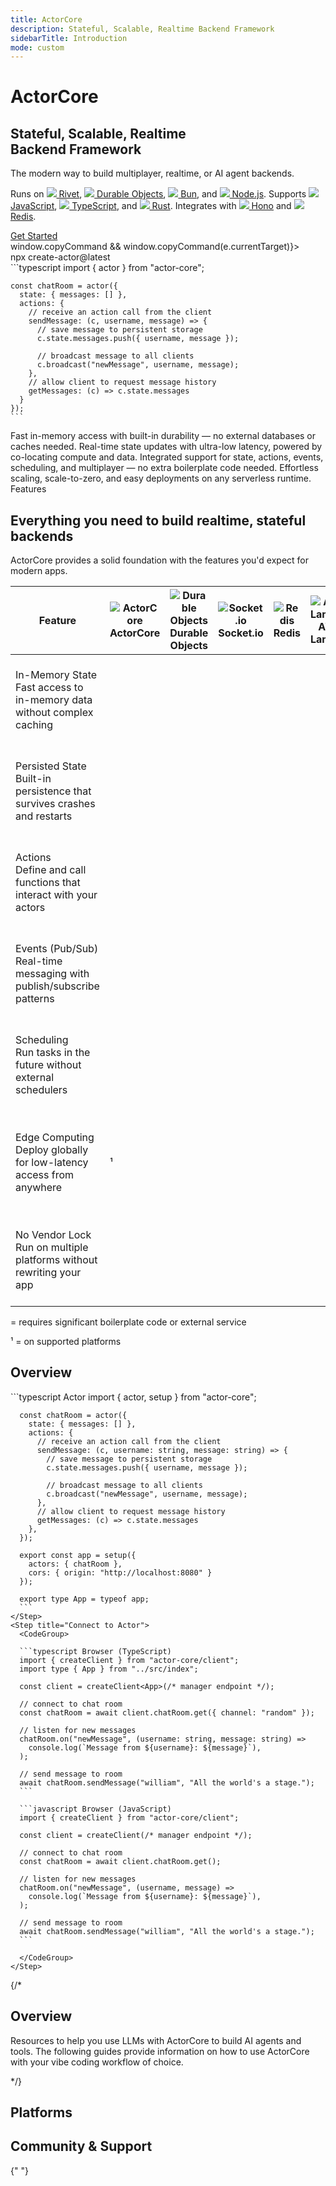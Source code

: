 ```yaml
---
title: ActorCore
description: Stateful, Scalable, Realtime Backend Framework
sidebarTitle: Introduction
mode: custom
---
```


<div className="landing-root">

<CardGroup cols={2}>
  <div>
    <h1 style={{ fontSize: "2.25rem", fontWeight: "bold", marginBottom: "0.5rem", color: "#ff4f00" }}>ActorCore</h1>
    <h2 style={{ fontSize: "2.25rem", marginBottom: "1rem", color: "white" }}>Stateful, Scalable, Realtime<br/>Backend Framework</h2>
    <p style={{ fontSize: "1.125rem", marginBottom: "1rem" }}>The modern way to build multiplayer, realtime, or AI agent backends.</p>
    <p style={{ fontSize: "1.125rem" }}>
      Runs on 
      <a class="platform-link no-break" href="/platforms/rivet"><img class="inline-icon" src="/images/platforms/rivet-white.svg" /> Rivet</a>, 
      <a class="platform-link no-break" href="/platforms/cloudflare-workers"><img class="inline-icon" src="/images/platforms/cloudflare-workers.svg" /> Durable Objects</a>, 
      <a class="platform-link no-break" href="/platforms/bun"><img class="inline-icon" src="/images/platforms/bun.svg" /> Bun</a>, and 
      <a class="platform-link no-break" href="/platforms/nodejs"><img class="inline-icon" src="/images/platforms/nodejs.svg" /> Node.js</a>.
	  Supports
      <a class="platform-link no-break" href="/clients/javascript"><img class="inline-icon" src="/images/clients/javascript.svg" /> JavaScript</a>, 
      <a class="platform-link no-break" href="/clients/javascript"><img class="inline-icon" src="/images/clients/typescript.svg" /> TypeScript</a>, and 
      <a class="platform-link no-break" href="/clients/rust"><img class="inline-icon" src="/images/clients/rust.svg" /> Rust</a>.
	  Integrates with 
      <a class="platform-link no-break" href="/integrations/hono"><img class="inline-icon" src="/images/platforms/hono.svg" /> Hono</a> and 
      <a class="platform-link no-break" href="/drivers/redis"><img class="inline-icon" src="/images/platforms/redis.svg" /> Redis</a>.
    </p> 
    <div className="buttons-container">
      <a href="/overview" className="button button-orange">Get Started</a>
      <div className="copy-command-container copy-command-button" 
        onClick={(e) => window.copyCommand && window.copyCommand(e.currentTarget)}>
        <div className="copy-command-text">
          npx create-actor@latest
        </div>
        <div className="icon-container">
          <div className="copy-icon"><Icon icon="copy" /></div>
          <div className="check-icon"><Icon icon="check" /></div>
        </div>
      </div>
    </div>
  </div>
  <div className="hero-code-block" style={{ marginTop: "-1.25rem", overflow: "hidden" }}>
    ```typescript
    import { actor } from "actor-core";

    const chatRoom = actor({
	  state: { messages: [] },
      actions: {
        // receive an action call from the client
        sendMessage: (c, username, message) => {
          // save message to persistent storage
          c.state.messages.push({ username, message });

          // broadcast message to all clients
          c.broadcast("newMessage", username, message);
        },
		// allow client to request message history
		getMessages: (c) => c.state.messages
      }
    });
    ```
  </div>
</CardGroup>

<div style={{ height: "16px" }} />

<CardGroup cols={2}>
  <Card title="Persistent, In-Memory State" icon="floppy-disk">
    Fast in-memory access with built-in durability — no external databases or
    caches needed.
  </Card>
  <Card title="Ultra-Fast State Updates" icon="bolt">
    Real-time state updates with ultra-low latency, powered by co-locating
    compute and data.
  </Card>
  <Card title="Batteries Included" icon="hammer-brush">
    Integrated support for state, actions, events, scheduling, and multiplayer — no
    extra boilerplate code needed.
  </Card>
  <Card title="Serverless & Scalable" icon="microchip">
    Effortless scaling, scale-to-zero, and easy deployments on any serverless
    runtime.
  </Card>
</CardGroup>

<div style={{ height: "16px" }} />

<div class="text-left text-white text-xl font-semibold not-prose mt-8 mb-4">
  Features
</div>

<CardGroup cols={2}>
  <Card
    title="State"
    href="/concepts/state"
    icon="floppy-disk"
    horizontal={true}
  />
  <Card title="Actions" href="/concepts/actions" icon="bolt" horizontal={true} />
  <Card
    title="Events"
    href="/concepts/events"
    icon="tower-cell"
    horizontal={true}
  />
  <Card
    title="Scheduling"
    href="/concepts/schedule"
    icon="clock"
    horizontal={true}
  />
  <Card
    title="Connections & Multiplayer"
    href="/concepts/connections"
    icon="network-wired"
    horizontal={true}
  />
  <Card
    title="Metadata"
    href="/concepts/metadata"
    icon="tag"
    horizontal={true}
  />
</CardGroup>

<div style={{ height: "128px" }} />

<div class="text-center">
	<h2>Everything you need to build realtime, stateful backends</h2>
	<p>ActorCore provides a solid foundation with the features you'd expect for modern apps.</p>

  <div style={{ marginTop: "36px", marginBottom: "36px" }}>
    <table className="comparison-table">
      <thead>
        <tr>
          <th>Feature</th>
          <th>
            <img src="/images/platforms/actor-core.svg" alt="ActorCore" className="platform-logo" />
            ActorCore
          </th>
          <th>
            <img src="/images/platforms/cloudflare-workers.svg" alt="Durable Objects" className="platform-logo" />
            Durable Objects
          </th>
          <th>
            <img src="/images/platforms/socketio.svg" alt="Socket.io" className="platform-logo" />
            Socket.io
          </th>
          <th>
            <img src="/images/platforms/redis.svg" alt="Redis" className="platform-logo" />
            Redis
          </th>
          <th>
            <img src="/images/platforms/aws-lambda.svg" alt="AWS Lambda" className="platform-logo" />
            AWS Lambda
          </th>
        </tr>
      </thead>
      <tbody>
        <tr>
          <td>
            <div className="feature-wrapper">
              <div className="feature-header">
                <div className="feature-title">
                  <Icon icon="database" iconType="solid" style={{ color: "#ff4f00" }} />
                  In-Memory State
                </div>
              </div>
              <div className="feature-description">Fast access to in-memory data without complex caching</div>
            </div>
          </td>
          <td><div className="icon-container check"><Icon icon="check" iconType="solid" className="feature-icon" /></div></td>
          <td><div className="icon-container check"><Icon icon="check" iconType="solid" className="feature-icon" /></div></td>
          <td><div className="icon-container check"><Icon icon="check" iconType="solid" className="feature-icon" /></div></td>
          <td><div className="icon-container check"><Icon icon="check" iconType="solid" className="feature-icon" /></div></td>
          <td><div className="icon-container none"></div></td>
          <td className="mobile-only">
            <div className="mobile-platforms">
              <div className="platform-card">
                <div className="icon-container check"><Icon icon="check" iconType="solid" className="feature-icon" /></div>
                <span className="platform-name">ActorCore</span>
              </div>
              <div className="platform-card">
                <div className="icon-container check"><Icon icon="check" iconType="solid" className="feature-icon" /></div>
                <span className="platform-name">Durable Objects</span>
              </div>
              <div className="platform-card">
                <div className="icon-container check"><Icon icon="check" iconType="solid" className="feature-icon" /></div>
                <span className="platform-name">Socket.io</span>
              </div>
              <div className="platform-card">
                <div className="icon-container check"><Icon icon="check" iconType="solid" className="feature-icon" /></div>
                <span className="platform-name">Redis</span>
              </div>
              <div className="platform-card">
                <div className="icon-container none"></div>
                <span className="platform-name">AWS Lambda</span>
              </div>
            </div>
          </td>
        </tr>
        <tr>
          <td>
            <div className="feature-wrapper">
              <div className="feature-header">
                <div className="feature-title">
                  <Icon icon="hard-drive" iconType="solid" style={{ color: "#ff4f00" }} />
                  Persisted State
                </div>
              </div>
              <div className="feature-description">Built-in persistence that survives crashes and restarts</div>
            </div>
          </td>
          <td><div className="icon-container check"><Icon icon="check" iconType="solid" className="feature-icon" /></div></td>
          <td><div className="icon-container check"><Icon icon="check" iconType="solid" className="feature-icon" /></div></td>
          <td><div className="icon-container none"></div></td>
          <td><div className="icon-container none"></div></td>
          <td><div className="icon-container none"></div></td>
          <td className="mobile-only">
            <div className="mobile-platforms">
              <div className="platform-card">
                <div className="icon-container check"><Icon icon="check" iconType="solid" className="feature-icon" /></div>
                <span className="platform-name">ActorCore</span>
              </div>
              <div className="platform-card">
                <div className="icon-container check"><Icon icon="check" iconType="solid" className="feature-icon" /></div>
                <span className="platform-name">Durable Objects</span>
              </div>
              <div className="platform-card">
                <div className="icon-container none"></div>
                <span className="platform-name">Socket.io</span>
              </div>
              <div className="platform-card">
                <div className="icon-container none"></div>
                <span className="platform-name">Redis</span>
              </div>
              <div className="platform-card">
                <div className="icon-container none"></div>
                <span className="platform-name">AWS Lambda</span>
              </div>
            </div>
          </td>
        </tr>
        <tr>
          <td>
            <div className="feature-wrapper">
              <div className="feature-header">
                <div className="feature-title">
                  <Icon icon="bolt" iconType="solid" style={{ color: "#ff4f00" }} />
                  Actions
                </div>
              </div>
              <div className="feature-description">Define and call functions that interact with your actors</div>
            </div>
          </td>
          <td><div className="icon-container check"><Icon icon="check" iconType="solid" className="feature-icon" /></div></td>
          <td><div className="icon-container check"><Icon icon="check" iconType="solid" className="feature-icon" /></div></td>
          <td><div className="icon-container check"><Icon icon="check" iconType="solid" className="feature-icon" /></div></td>
          <td><div className="icon-container none"></div></td>
          <td><div className="icon-container check"><Icon icon="check" iconType="solid" className="feature-icon" /></div></td>
          <td className="mobile-only">
            <div className="mobile-platforms">
              <div className="platform-card">
                <div className="icon-container check"><Icon icon="check" iconType="solid" className="feature-icon" /></div>
                <span className="platform-name">ActorCore</span>
              </div>
              <div className="platform-card">
                <div className="icon-container check"><Icon icon="check" iconType="solid" className="feature-icon" /></div>
                <span className="platform-name">Durable Objects</span>
              </div>
              <div className="platform-card">
                <div className="icon-container check"><Icon icon="check" iconType="solid" className="feature-icon" /></div>
                <span className="platform-name">Socket.io</span>
              </div>
              <div className="platform-card">
                <div className="icon-container none"></div>
                <span className="platform-name">Redis</span>
              </div>
              <div className="platform-card">
                <div className="icon-container check"><Icon icon="check" iconType="solid" className="feature-icon" /></div>
                <span className="platform-name">AWS Lambda</span>
              </div>
            </div>
          </td>
        </tr>
        <tr>
          <td>
            <div className="feature-wrapper">
              <div className="feature-header">
                <div className="feature-title">
                  <Icon icon="tower-cell" iconType="solid" style={{ color: "#ff4f00" }} />
                  Events (Pub/Sub)
                </div>
              </div>
              <div className="feature-description">Real-time messaging with publish/subscribe patterns</div>
            </div>
          </td>
          <td><div className="icon-container check"><Icon icon="check" iconType="solid" className="feature-icon" /></div></td>
          <td><div className="icon-container partial"><Icon icon="minus" iconType="solid" className="feature-icon" /></div></td>
          <td><div className="icon-container check"><Icon icon="check" iconType="solid" className="feature-icon" /></div></td>
          <td><div className="icon-container check"><Icon icon="check" iconType="solid" className="feature-icon" /></div></td>
          <td><div className="icon-container none"></div></td>
          <td className="mobile-only">
            <div className="mobile-platforms">
              <div className="platform-card">
                <div className="icon-container check"><Icon icon="check" iconType="solid" className="feature-icon" /></div>
                <span className="platform-name">ActorCore</span>
              </div>
              <div className="platform-card">
                <div className="icon-container partial"><Icon icon="minus" iconType="solid" className="feature-icon" /></div>
                <span className="platform-name">Durable Objects</span>
              </div>
              <div className="platform-card">
                <div className="icon-container check"><Icon icon="check" iconType="solid" className="feature-icon" /></div>
                <span className="platform-name">Socket.io</span>
              </div>
              <div className="platform-card">
                <div className="icon-container check"><Icon icon="check" iconType="solid" className="feature-icon" /></div>
                <span className="platform-name">Redis</span>
              </div>
              <div className="platform-card">
                <div className="icon-container none"></div>
                <span className="platform-name">AWS Lambda</span>
              </div>
            </div>
          </td>
        </tr>
        <tr>
          <td>
            <div className="feature-wrapper">
              <div className="feature-header">
                <div className="feature-title">
                  <Icon icon="clock" iconType="solid" style={{ color: "#ff4f00" }} />
                  Scheduling
                </div>
              </div>
              <div className="feature-description">Run tasks in the future without external schedulers</div>
            </div>
          </td>
          <td><div className="icon-container check"><Icon icon="check" iconType="solid" className="feature-icon" /></div></td>
          <td><div className="icon-container partial"><Icon icon="minus" iconType="solid" className="feature-icon" /></div></td>
          <td><div className="icon-container none"></div></td>
          <td><div className="icon-container none"></div></td>
          <td><div className="icon-container partial"><Icon icon="minus" iconType="solid" className="feature-icon" /></div></td>
          <td className="mobile-only">
            <div className="mobile-platforms">
              <div className="platform-card">
                <div className="icon-container check"><Icon icon="check" iconType="solid" className="feature-icon" /></div>
                <span className="platform-name">ActorCore</span>
              </div>
              <div className="platform-card">
                <div className="icon-container partial"><Icon icon="minus" iconType="solid" className="feature-icon" /></div>
                <span className="platform-name">Durable Objects</span>
              </div>
              <div className="platform-card">
                <div className="icon-container none"></div>
                <span className="platform-name">Socket.io</span>
              </div>
              <div className="platform-card">
                <div className="icon-container none"></div>
                <span className="platform-name">Redis</span>
              </div>
              <div className="platform-card">
                <div className="icon-container partial"><Icon icon="minus" iconType="solid" className="feature-icon" /></div>
                <span className="platform-name">AWS Lambda</span>
              </div>
            </div>
          </td>
        </tr>
        <tr>
          <td>
            <div className="feature-wrapper">
              <div className="feature-header">
                <div className="feature-title">
                  <Icon icon="globe" iconType="solid" style={{ color: "#ff4f00" }} />
                  Edge Computing
                </div>
              </div>
              <div className="feature-description">Deploy globally for low-latency access from anywhere</div>
            </div>
          </td>
          <td><div className="icon-container check"><Icon icon="check" iconType="solid" className="feature-icon" /></div>¹</td>
          <td><div className="icon-container check"><Icon icon="check" iconType="solid" className="feature-icon" /></div></td>
          <td><div className="icon-container none"></div></td>
          <td><div className="icon-container none"></div></td>
          <td><div className="icon-container check"><Icon icon="check" iconType="solid" className="feature-icon" /></div></td>
          <td className="mobile-only">
            <div className="mobile-platforms">
              <div className="platform-card">
                <div className="icon-container check"><Icon icon="check" iconType="solid" className="feature-icon" /></div>
                <span className="platform-name">ActorCore ¹</span>
              </div>
              <div className="platform-card">
                <div className="icon-container check"><Icon icon="check" iconType="solid" className="feature-icon" /></div>
                <span className="platform-name">Durable Objects</span>
              </div>
              <div className="platform-card">
                <div className="icon-container none"></div>
                <span className="platform-name">Socket.io</span>
              </div>
              <div className="platform-card">
                <div className="icon-container none"></div>
                <span className="platform-name">Redis</span>
              </div>
              <div className="platform-card">
                <div className="icon-container check"><Icon icon="check" iconType="solid" className="feature-icon" /></div>
                <span className="platform-name">AWS Lambda</span>
              </div>
            </div>
          </td>
        </tr>
        <tr>
          <td>
            <div className="feature-wrapper">
              <div className="feature-header">
                <div className="feature-title">
                  <Icon icon="unlock" iconType="solid" style={{ color: "#ff4f00" }} />
                  No Vendor Lock
                </div>
              </div>
              <div className="feature-description">Run on multiple platforms without rewriting your app</div>
            </div>
          </td>
          <td><div className="icon-container check"><Icon icon="check" iconType="solid" className="feature-icon" /></div></td>
          <td><div className="icon-container none"></div></td>
          <td><div className="icon-container check"><Icon icon="check" iconType="solid" className="feature-icon" /></div></td>
          <td><div className="icon-container check"><Icon icon="check" iconType="solid" className="feature-icon" /></div></td>
          <td><div className="icon-container none"></div></td>
          <td className="mobile-only">
            <div className="mobile-platforms">
              <div className="platform-card">
                <div className="icon-container check"><Icon icon="check" iconType="solid" className="feature-icon" /></div>
                <span className="platform-name">ActorCore</span>
              </div>
              <div className="platform-card">
                <div className="icon-container none"></div>
                <span className="platform-name">Durable Objects</span>
              </div>
              <div className="platform-card">
                <div className="icon-container check"><Icon icon="check" iconType="solid" className="feature-icon" /></div>
                <span className="platform-name">Socket.io</span>
              </div>
              <div className="platform-card">
                <div className="icon-container check"><Icon icon="check" iconType="solid" className="feature-icon" /></div>
                <span className="platform-name">Redis</span>
              </div>
              <div className="platform-card">
                <div className="icon-container none"></div>
                <span className="platform-name">AWS Lambda</span>
              </div>
            </div>
          </td>
        </tr>
      </tbody>
    </table>
  </div>

  <p><Icon icon="minus" iconType="solid" color="#FF4F00" /> = requires significant boilerplate code or external service</p>
  <p>¹ = on supported platforms</p>
</div>

<div style={{ height: "96px" }} />

<h2 class="text-white text-2xl font-semibold not-prose mt-8 mb-4">
  Overview
</h2>

<Steps>
    <Step title="Create Actor">
      ```typescript Actor
      import { actor, setup } from "actor-core";

      const chatRoom = actor({
		state: { messages: [] },
        actions: {
          // receive an action call from the client
          sendMessage: (c, username: string, message: string) => {
            // save message to persistent storage
            c.state.messages.push({ username, message });

            // broadcast message to all clients
            c.broadcast("newMessage", username, message);
          },
          // allow client to request message history
          getMessages: (c) => c.state.messages
        },
      });

	  export const app = setup({
        actors: { chatRoom },
        cors: { origin: "http://localhost:8080" }
      });

      export type App = typeof app;
      ```
    </Step>
    <Step title="Connect to Actor">
      <CodeGroup>

      ```typescript Browser (TypeScript)
      import { createClient } from "actor-core/client";
      import type { App } from "../src/index";

      const client = createClient<App>(/* manager endpoint */);

      // connect to chat room
      const chatRoom = await client.chatRoom.get({ channel: "random" });

      // listen for new messages
      chatRoom.on("newMessage", (username: string, message: string) =>
        console.log(`Message from ${username}: ${message}`),
      );

      // send message to room
      await chatRoom.sendMessage("william", "All the world's a stage.");
      ```

      ```javascript Browser (JavaScript)
      import { createClient } from "actor-core/client";

      const client = createClient(/* manager endpoint */);

      // connect to chat room
      const chatRoom = await client.chatRoom.get();

      // listen for new messages
      chatRoom.on("newMessage", (username, message) =>
        console.log(`Message from ${username}: ${message}`),
      );

      // send message to room
      await chatRoom.sendMessage("william", "All the world's a stage.");
      ```

      </CodeGroup>
    </Step>

</Steps>

{/*

<h2 class="text-white text-2xl font-semibold not-prose mt-8 mb-4">
  Overview
</h2>

Resources to help you use LLMs with ActorCore to build AI agents and tools. The following guides provide information on how to use ActorCore with your vibe coding workflow of choice.

<CardGroup cols={3}>
  <Card title="Cursor" href="/llm/cursor" horizontal={true} />
  <Card title="Windsurf" href="/llm/windsurf" horizontal={true} />
  <Card title="Claude Code" href="/llm/claude" horizontal={true} />
  <Card title="llms.txt" href="/llm/llms" horizontal={true} />
  <Card title="llms-full.txt" href="/llm/llms-full" horizontal={true} />
  <Card title="prompt.txt" href="/llm/prompt" horizontal={true} />
</CardGroup>

*/}

<h2 class="text-white text-2xl font-semibold not-prose mt-8 mb-4">
  Platforms
</h2>

<CardGroup cols={4}>
	<Card title="Rivet" href="/platforms/rivet" horizontal={true} />
	<Card title="Durable Objects" href="/platforms/cloudflare-workers" horizontal={true} />
	<Card title="Bun" href="/platforms/bun" horizontal={true} />
	<Card title="Node.js" href="/platforms/nodejs" horizontal={true} />
</CardGroup>

<h2 class="text-white text-2xl font-semibold not-prose mt-8 mb-4">
  Community & Support
</h2>

{" "}

<CardGroup cols={3}>
  <Card
    title="GitHub Discussions"
    icon="github"
    horizontal={true}
    href="https://github.com/rivet-gg/actor-core/discussions"
  />
  <Card
    title="GitHub Issues"
    icon="github"
    horizontal={true}
    href="https://github.com/rivet-gg/actor-core/issues"
  />
  <Card
    title="X"
    icon="x-twitter"
    horizontal={true}
    href="https://x.com/rivet_gg"
  />
  <Card
    title="Bluesky"
    icon="bluesky"
    horizontal={true}
    href="https://bsky.app/profile/rivet.gg"
  />
  <Card
    title="Discord"
    icon="discord"
    horizontal={true}
    href="https://rivet.gg/discord"
  />
</CardGroup>

</div>
